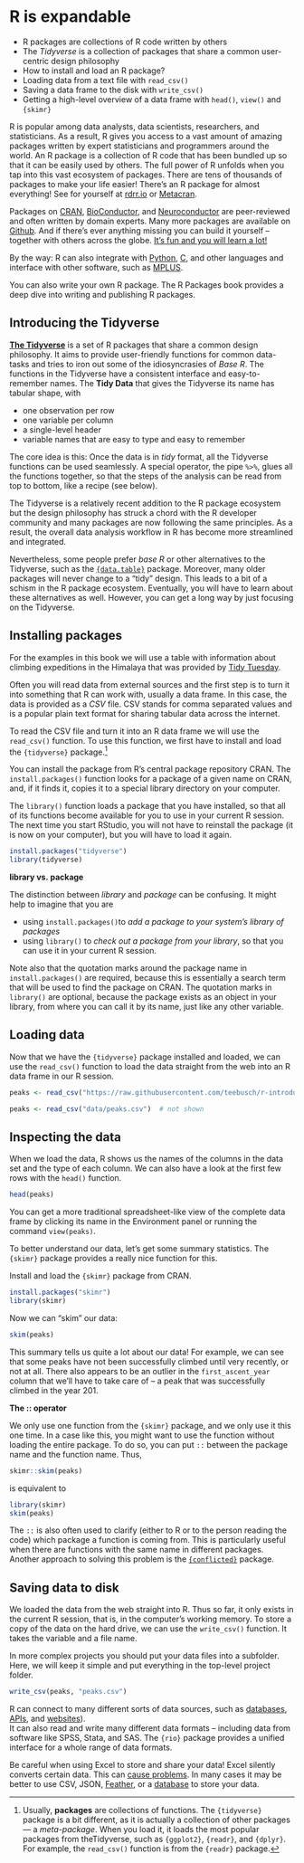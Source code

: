 # R is expandable

::: {.goals}
-   R packages are collections of R code written by others
-   The *Tidyverse* is a collection of packages that share a common user-centric design philosophy
-   How to install and load an R package?
-   Loading data from a text file with `read_csv()`
-   Saving a data frame to the disk with `write_csv()`
-   Getting a high-level overview of a data frame with `head()`, `view()` and `{skimr}`
:::

R is popular among data analysts, data scientists, researchers, and statisticians. As a
result, R gives you access to a vast amount of amazing packages written by expert
statisticians and programmers around the world. An R package is a collection of R code
that has been bundled up so that it can be easily used by others. The full power of R
unfolds when you tap into this vast ecosystem of packages. There are tens of thousands of
packages to make your life easier! There's an R package for almost everything! See for
yourself at [rdrr.io](https://rdrr.io/) or [Metacran](https://www.r-pkg.org/).

Packages on [CRAN](https://cran.r-project.org/),
[BioConductor](https://www.bioconductor.org/), and
[Neuroconductor](https://neuroconductor.org/) are peer-reviewed and often written by
domain experts. Many more packages are available on
[Github](https://github.com/topics/r?l=r). And if there's ever anything missing you can
build it yourself -- together with others across the globe. [It's fun and you will learn a
lot!](https://www.rstudio.com/resources/rstudioglobal-2021/make-a-package-make-some-friends/)

By the way: R can also integrate with [Python](https://rstudio.github.io/reticulate/),
[C](http://www.rcpp.org/), and other languages and interface with other software, such as
[MPLUS](https://mclust-org.github.io/mclust/).

You can also write your own R package. The R Packages book provides a deep dive into
writing and publishing R packages.

## Introducing the Tidyverse

[**The Tidyverse**](https://www.tidyverse.org/) is a set of R packages that share a common
design philosophy. It aims to provide user-friendly functions for common data-tasks and
tries to iron out some of the idiosyncrasies of *Base R*. The functions in the Tidyverse
have a consistent interface and easy-to-remember names. The **Tidy Data** that gives the
Tidyverse its name has tabular shape, with

-   one observation per row
-   one variable per column
-   a single-level header
-   variable names that are easy to type and easy to remember

The core idea is this: Once the data is in *tidy* format, all the Tidyverse functions can
be used seamlessly. A special operator, the pipe `%>%`, glues all the functions together,
so that the steps of the analysis can be read from top to bottom, like a recipe (see
below).

The Tidyverse is a relatively recent addition to the R package ecosystem but the design
philosophy has struck a chord with the R developer community and many packages are now
following the same principles. As a result, the overall data analysis workflow in R has
become more streamlined and integrated.

Nevertheless, some people prefer *base R* or other alternatives to the Tidyverse, such as
the [`{data.table}`](https://rdatatable.gitlab.io/data.table/) package. Moreover, many
older packages will never change to a "tidy" design. This leads to a bit of a schism in
the R package ecosystem. Eventually, you will have to learn about these alternatives as
well. However, you can get a long way by just focusing on the Tidyverse.

## Installing packages

For the examples in this book we will use a table with information about climbing
expeditions in the Himalaya that was provided by [Tidy
Tuesday](https://github.com/rfordatascience/tidytuesday/blob/master/data/2020/2020-09-22/readme.md).

Often you will read data from external sources and the first step is to turn it into
something that R can work with, usually a data frame. In this case, the data is provided
as a *CSV* file. CSV stands for comma separated values and is a popular plain text format
for sharing tabular data across the internet.

To read the CSV file and turn it into an R data frame we will use the `read_csv()`
function. To use this function, we first have to install and load the `{tidyverse}`
package.[^expandable-1]

[^expandable-1]: Usually, **packages** are collections of functions. The `{tidyverse}`
    package is a bit different, as it is actually a collection of other packages --- a
    *meta-package*. When you load it, it loads the most popular packages from
    theTidyverse, such as `{ggplot2}`, `{readr}`, and `{dplyr}`. For example, the
    `read_csv()` function is from the `{readr}` package.

You can install the package from R's central package repository CRAN. The
`install.packages()` function looks for a package of a given name on CRAN, and, if it
finds it, copies it to a special library directory on your computer.

The `library()` function loads a package that you have installed, so that all of its
functions become available for you to use in your current R session. The next time you
start RStudio, you will not have to reinstall the package (it is now on your computer),
but you will have to load it again.

```r
install.packages("tidyverse")
library(tidyverse)
```

::: {.more}
**library vs. package**

The distinction between *library* and *package* can be confusing. It might help to imagine
that you are

-   using `install.packages()`to *add a package to your system's library of packages*
-   using `library()` to *check out a package from your library*, so that you can use it
    in your current R session.

Note also that the quotation marks around the package name in `install.packages()` are
required, because this is essentially a search term that will be used to find the package
on CRAN. The quotation marks in `library()` are optional, because the package exists as an
object in your library, from where you can call it by its name, just like any other
variable.
:::

## Loading data

Now that we have the `{tidyverse}` package installed and loaded, we can use the
`read_csv()` function to load the data straight from the web into an R data frame in our R
session.

```r
peaks <- read_csv("https://raw.githubusercontent.com/teebusch/r-introduction/master/data/peaks.csv")
```

```r
peaks <- read_csv("data/peaks.csv")  # not shown
```

## Inspecting the data

When we load the data, R shows us the names of the columns in the data set and the type of
each column. We can also have a look at the first few rows with the `head()` function.

```r
head(peaks)
```

You can get a more traditional spreadsheet-like view of the complete data frame by
clicking its name in the Environment panel or running the command `view(peaks)`.

To better understand our data, let's get some summary statistics. The `{skimr}` package
provides a really nice function for this.

::: {.exercise}
Install and load the `{skimr}` package from CRAN.

::: {.answer}
```r
install.packages("skimr")
library(skimr)
```
:::
:::

Now we can "skim" our data:

```r
skim(peaks)
```

This summary tells us quite a lot about our data! For example, we can see that some peaks
have not been successfully climbed until very recently, or not at all. There also appears
to be an outlier in the `first_ascent_year` column that we'll have to take care of -- a
peak that was successfully climbed in the year 201.

::: {.more}
**The :: operator**

We only use one function from the `{skimr}` package, and we only use it this one time. In
a case like this, you might want to use the function without loading the entire package.
To do so, you can put `::` between the package name and the function name. Thus,

```r
skimr::skim(peaks)
```

is equivalent to

```r
library(skimr)
skim(peaks)
```

The `::` is also often used to clarify (either to R or to the person reading the code)
which package a function is coming from. This is particularly useful when there are
functions with the same name in different packages. Another approach to solving this
problem is the [`{conflicted}`](https://conflicted.r-lib.org/) package.
:::

## Saving data to disk

We loaded the data from the web straight into R. Thus so far, it only exists in the
current R session, that is, in the computer's working memory. To store a copy of the data
on the hard drive, we can use the `write_csv()` function. It takes the variable and a file
name.

In more complex projects you should put your data files into a subfolder. Here, we will
keep it simple and put everything in the top-level project folder.

```r
write_csv(peaks, "peaks.csv")
```

::: {.more}
R can connect to many different sorts of data sources, such as  [databases](https://db.rstudio.com/getting-started/connect-to-database/),
[APIs](https://httr.r-lib.org/), and [websites](https://rvest.tidyverse.org/)).  
It can also read and write many different data formats -- including data from software like SPSS, Stata, and SAS. The `{rio}` package provides a unified interface for a whole range of data formats.

Be careful when using Excel to store and share your data! Excel silently converts certain data. This can [cause problems](https://www.theverge.com/2020/8/6/21355674/human-genes-rename-microsoft-excel-misreading-dates). In many cases it may be better to use CSV, JSON, [Feather](https://blog.rstudio.com/2016/03/29/feather/), or a
[database](https://db.rstudio.com/databases/sqlite/) to store your data.




:::
